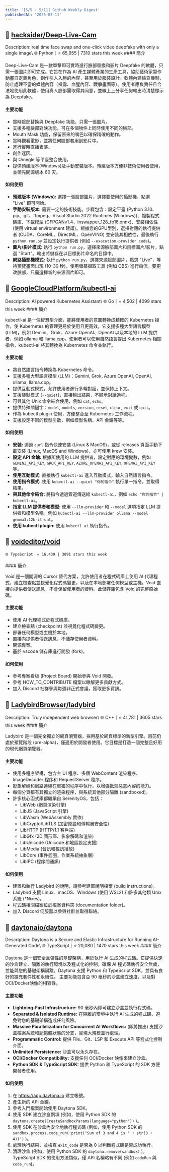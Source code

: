 ```yaml
---
title: '[5/5 - 5/11] GitHub Weekly Digest'
publishedAt: '2025-05-11'
---
```

## 📌 [hacksider/Deep-Live-Cam](https://github.com/hacksider/Deep-Live-Cam)
<Callout>
    Description: real time face swap and one-click video deepfake with only a single image\
    🌐 Python｜⭐️ 65,955 | 7310 stars this week
</Callout>
    #### 簡介

Deep-Live-Cam 是一款單擊即可實時進行臉部替換和影片 Deepfake 的軟體，只需一張圖片即可完成。它旨在作為 AI 產生媒體產業的生產工具，協助藝術家製作動畫自定義角色、創作引人入勝的內容，甚至用於服裝設計。軟體內建檢查機制，防止處理不當的媒體內容（裸露、血腥內容、戰爭畫面等）。使用者應負責任且合法地使用此軟體，使用真人臉部需取得其同意，並線上上分享任何輸出時清楚標示為 Deepfake。


#### 主要功能

* 實時臉部替換與 Deepfake 功能，只需一張圖片。
*  支援多種臉部對映功能，可在多個物件上同時使用不同的臉部。
*  Mouth Mask 功能，保留原來的嘴巴以確保精確的動作。
*  實時觀看電影，並將任何臉部套用到影片中。
*  進行實時直播表演。
*  創作迷因。
*  與 Omegle 等平臺整合使用。
* 提供預建版本(Windows)及手動安裝版本。預建版本方便非技術使用者使用，並領先開源版本 60 天。


#### 如何使用

* **預建版本 (Windows):** 選擇一張臉部圖片，選擇要使用的攝影機，點選 "Live" 即可開始。
* **手動安裝版本:**  需要一定的技術技能。步驟包含：設定平臺 (Python 3.10、pip、git、ffmpeg、Visual Studio 2022 Runtimes (Windows))、複製程式碼庫、下載模型 (GFPGANv1.4、inswapper_128_fp16.onnx)、安裝相依性 (使用 virtual environment 建議)。根據您的GPU型別，選擇對應的執行提供者 (CUDA、CoreML、DirectML、OpenVINO) 並安裝其相依性，最後執行 `python run.py` 並設定執行提供者 (例如 `--execution-provider cuda`)。
* **圖片/影片模式:** 執行 `python run.py`，選擇來源臉部圖片和目標圖片/影片，點選 "Start"。輸出將儲存在以目標影片命名的目錄中。
* **網路攝影機模式:** 執行 `python run.py`，選擇來源臉部圖片，點選 "Live"，等待預覽畫面出現 (10-30 秒)，使用螢幕擷取工具 (例如 OBS) 進行串流。要更改臉部，只需選擇新的來源圖片即可。
## 📌 [GoogleCloudPlatform/kubectl-ai](https://github.com/GoogleCloudPlatform/kubectl-ai)
<Callout>
    Description: AI powered Kubernetes Assistant\
    🌐 Go｜⭐️ 4,502 | 4099 stars this week
</Callout>
    #### 簡介

kubectl-ai 是一個智慧型介面，能將使用者的意圖轉換成精確的 Kubernetes 操作，使 Kubernetes 的管理更易於使用且更高效。它支援多種大型語言模型 (LLM)，例如 Gemini、Grok、Azure OpenAI、OpenAI 以及本地的 LLM 提供者，例如 ollama 和 llama.cpp。使用者可以使用自然語言提出 Kubernetes 相關指令，kubectl-ai 將其轉換為 Kubernetes 命令並執行。


#### 主要功能

* 將自然語言指令轉換為 Kubernetes 命令。
* 支援多種大型語言模型 (LLM)：Gemini, Grok, Azure OpenAI, OpenAI, ollama, llama.cpp。
* 提供互動式模式，允許使用者進行多輪對話，並保持上下文。
* 支援靜默模式 (`--quiet`)，直接輸出結果，不顯示對話過程。
* 可與其他 Unix 命令結合使用，例如 `cat`, `echo`。
* 提供特殊關鍵字：`model`, `models`, `version`, `reset`, `clear`, `exit` 或 `quit`。
* 作為 kubectl plugin 使用，方便整合至 Kubernetes 工作流程。
* 支援設定不同的模型引數，例如模型名稱、API 金鑰等等。


#### 如何使用

* **安裝:**  透過 `curl` 指令快速安裝 (Linux & MacOS)，或從 releases 頁面手動下載安裝 (Linux, MacOS and Windows)，亦可使用 krew 安裝。
* **設定 API 金鑰:**  根據所使用的 LLM 提供者，設定對應的環境變數，例如 `GEMINI_API_KEY`, `GROK_API_KEY`, `AZURE_OPENAI_API_KEY`, `OPENAI_API_KEY` 等。
* **使用互動模式:** 直接執行 `kubectl-ai` 進入互動模式，輸入自然語言指令。
* **使用指令模式:** 使用 `kubectl-ai --quiet "你的指令"`  執行單一指令，並取得結果。
* **與其他命令結合:**  將指令透過管道傳送給 `kubectl-ai`，例如 `echo "你的指令" | kubectl-ai`。
* **指定 LLM 提供者和模型:** 使用 `--llm-provider` 和 `--model` 選項指定 LLM 提供者和模型名稱。例如 `kubectl-ai --llm-provider ollama --model gemma3:12b-it-qat`。
* **使用 kubectl plugin:** 使用 `kubectl ai`  執行指令。
## 📌 [voideditor/void](https://github.com/voideditor/void)
<Callout>
    
    🌐 TypeScript｜⭐️ 16,439 | 3891 stars this week
</Callout>
    #### 簡介

Void 是一個開源的 Cursor 替代方案，允許使用者在程式碼庫上使用 AI 代理程式，建立檢查點並視覺化程式碼變更，以及在本地部署任何模型或主機。Void 直接向提供者傳送訊息，不會保留使用者的資料。此儲存庫包含 Void 的完整原始碼。


#### 主要功能

* 使用 AI 代理程式於程式碼庫。
* 建立檢查點 (checkpoint) 並視覺化程式碼變更。
* 部署任何模型或主機於本地。
* 直接向提供者傳送訊息，不儲存使用者資料。
* 開源專案。
* 基於 vscode 儲存庫進行開發 (fork)。


#### 如何使用

* 參考專案看板 (Project Board) 開始參與 Void 開發。
* 參考 HOW_TO_CONTRIBUTE 檔案以瞭解更多貢獻方式。
* 加入 Discord 社群參與每週非正式會議，獲取更多資訊。
## 📌 [LadybirdBrowser/ladybird](https://github.com/LadybirdBrowser/ladybird)
<Callout>
    Description: Truly independent web browser\
    🌐 C++｜⭐️ 41,781 | 3605 stars this week
</Callout>
    #### 簡介

Ladybird 是一個完全獨立的網頁瀏覽器，採用基於網頁標準的新型引擎。目前仍處於預覽階段 (pre-alpha)，僅適用於開發者使用。它目標是打造一個完整且好用的現代網頁瀏覽器。


#### 主要功能

* 使用多程序架構，包含主 UI 程序、多個 WebContent 渲染程序、ImageDecoder 程序和 RequestServer 程序。
*  影象解碼和網路連線在單獨的程序中執行，以增強抵禦惡意內容的能力。
* 每個分頁都有其獨立的渲染程序，與系統其他部分隔離 (sandboxed)。
*  許多核心函式庫都繼承自 SerenityOS，包括：
    * LibWeb (網頁渲染引擎)
    * LibJS (JavaScript 引擎)
    * LibWasm (WebAssembly 實作)
    * LibCrypto/LibTLS (加密原語和傳輸層安全性)
    * LibHTTP (HTTP/1.1 客戶端)
    * LibGfx (2D 圖形庫、影象解碼和渲染)
    * LibUnicode (Unicode 和地區設定支援)
    * LibMedia (音訊和視訊播放)
    * LibCore (事件迴圈，作業系統抽象層)
    * LibIPC (程序間通訊)


#### 如何使用

*  建置和執行 Ladybird 的說明，請參考建置說明檔案 (build instructions)。
*  Ladybird 支援 Linux、macOS、Windows (使用 WSL2) 和許多其他類 Unix 系統 (*Nixes)。
*  程式碼相關檔案位於檔案資料夾 (documentation folder)。
*  加入 Discord 伺服器以參與社群並取得聯絡。
## 📌 [daytonaio/daytona](https://github.com/daytonaio/daytona)
<Callout>
    Description: Daytona is a Secure and Elastic Infrastructure for Running AI-Generated Code\
    🌐 TypeScript｜⭐️ 20,080 | 1470 stars this week
</Callout>
    #### 簡介

Daytona 是一個安全且彈性的基礎架構，用於執行 AI 生成的程式碼。它提供快速的沙盒建立、隔離的執行環境以及程式化的控制，確保 AI 程式碼執行安全無虞，並能與您的基礎架構隔離。Daytona 支援 Python 和 TypeScript SDK，並具有良好的擴充套件性和永續性。  主要功能包含亞 90 毫秒的沙盒建立速度，以及對OCI/Docker映像的相容性。


#### 主要功能

* **Lightning-Fast Infrastructure:**  90 毫秒內即可建立沙盒並執行程式碼。
* **Separated & Isolated Runtime:** 在隔離的環境中執行 AI 生成的程式碼，避免對您的基礎架構造成任何風險。
* **Massive Parallelization for Concurrent AI Workflows:** (即將推出)  支援沙盒檔案系統和記憶體狀態的分支，實現大規模並行處理。
* **Programmatic Control:** 提供 File、Git、LSP 和 Execute API 等程式化控制介面。
* **Unlimited Persistence:** 沙盒可以永久存在。
* **OCI/Docker Compatibility:** 支援任何 OCI/Docker 映像來建立沙盒。
* **Python SDK & TypeScript SDK:** 提供 Python 和 TypeScript 的 SDK 方便開發者使用。


#### 如何使用

1. 在 https://app.daytona.io 建立帳號。
2. 產生新的 API 金鑰。
3. 參考入門檔案開始使用 Daytona SDK。
4. 使用 SDK 建立沙盒例項 (例如，使用 Python SDK 的 `daytona.create(CreateSandboxParams(language="python"))` )。
5. 使用 SDK 在沙盒內安全地執行程式碼 (例如，使用 Python SDK 的 `sandbox.process.code_run('print("Sum of 3 and 4 is " + str(3 + 4))')` )。
6. 處理執行結果，並檢查 `exit_code` 是否為 0 以判斷程式碼是否成功執行。
7. 清理沙盒 (例如，使用 Python SDK 的 `daytona.remove(sandbox)` )。  TypeScript SDK 的使用方法類似，僅 API 名稱略有不同 (例如 `codeRun` 與 `code_run`)。
